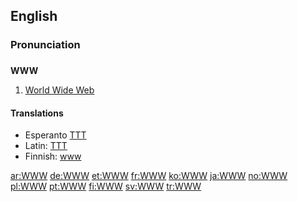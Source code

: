 ==English==

===Pronunciation===
{{rfap}} <!-- needs both "double-U, double-U, double-U" and "dub-dub-dub".-->

==={{initialism}}===
'''WWW'''

#[[World Wide Web]]

====Translations====
* Esperanto [[TTT]]
* Latin: [[TTT]]
* Finnish: [[www]]

[[ar:WWW]]
[[de:WWW]]
[[et:WWW]]
[[fr:WWW]]
[[ko:WWW]]
[[ja:WWW]]
[[no:WWW]]
[[pl:WWW]]
[[pt:WWW]]
[[fi:WWW]]
[[sv:WWW]]
[[tr:WWW]]